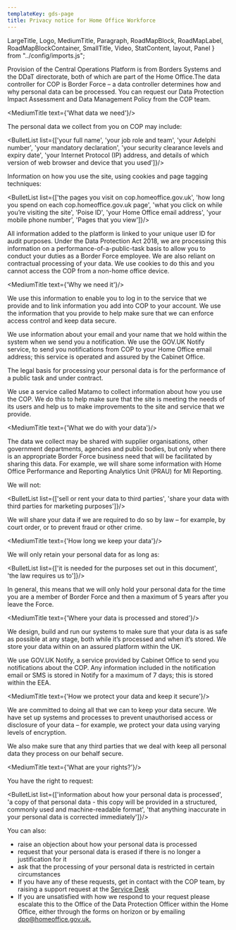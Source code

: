 ```yaml
---
templateKey: gds-page
title: Privacy notice for Home Office Workforce
---
```

LargeTitle, Logo, MediumTitle, Paragraph, RoadMapBlock, RoadMapLabel, RoadMapBlockContainer, SmallTitle, Video, StatContent, layout, Panel } from "../config/imports.js";

Provision of the Central Operations Platform is from Borders Systems and the DDaT directorate, both of which are part of the Home Office.The data controller for COP is Border Force – a data controller determines how and why personal data can be processed. You can request our Data Protection Impact Assessment and Data Management Policy from the COP team.

<MediumTitle text={'What data we need'}/>

The personal data we collect from you on COP may include:

<BulletList list={['your full name', 'your job role and team', 'your Adelphi number', 'your mandatory declaration', 'your security clearance levels and expiry date', 'your Internet Protocol (IP) address, and details of which version of web browser and device that you used']}/>

Information on how you use the site, using cookies and page tagging techniques:

<BulletList list={['the pages you visit on cop.homeoffice.gov.uk', 'how long you spend on each cop.homeoffice.gov.uk page', 'what you click on while you’re visiting the site', 'Poise ID', 'your Home Office email address', 'your mobile phone number', 'Pages that you view']}/>

All information added to the platform is linked to your unique user ID for audit purposes. Under the Data Protection Act 2018, we are processing this information on a performance-of-a-public-task basis to allow you to conduct your duties as a Border Force employee. We are also reliant on contractual processing of your data. We use cookies to do this and you cannot access the COP from a non-home office device.

<MediumTitle text={'Why we need it'}/>

We use this information to enable you to log in to the service that we provide and to link information you add into COP to your account. We use the information that you provide to help make sure that we can enforce access control and keep data secure.

We use information about your email and your name that we hold within the system when we send you a notification. We use the GOV.UK Notify service, to send you notifications from COP to your Home Office email address; this service is operated and assured by the Cabinet Office.

The legal basis for processing your personal data is for the performance of a public task and under contract.

We use a service called Matamo to collect information about how you use the COP. We do this to help make sure that the site is meeting the needs of its users and help us to make improvements to the site and service that we provide.

<MediumTitle text={'What we do with your data'}/>

The data we collect may be shared with supplier organisations, other government departments, agencies and public bodies, but only when there is an appropriate Border Force business need that will be facilitated by sharing this data. For example, we will share some information with Home Office Performance and Reporting Analytics Unit (PRAU) for MI Reporting.

We will not:

<BulletList list={['sell or rent your data to third parties', 'share your data with third parties for marketing purposes']}/>

We will share your data if we are required to do so by law – for example, by court order, or to prevent fraud or other crime.

<MediumTitle text={'How long we keep your data'}/>

We will only retain your personal data for as long as:

<BulletList list={['it is needed for the purposes set out in this document', 'the law requires us to']}/>

In general, this means that we will only hold your personal data for the time you are a member of Border Force and then a maximum of 5 years after you leave the Force.

<MediumTitle text={'Where your data is processed and stored'}/>

We design, build and run our systems to make sure that your data is as safe as possible at any stage, both while it’s processed and when it’s stored. We store your data within on an assured platform within the UK.

We use GOV.UK Notify, a service provided by Cabinet Office to send you notifications about the COP. Any information included in the notification email or SMS is stored in Notify for a maximum of 7 days; this is stored within the EEA.

<MediumTitle text={'How we protect your data and keep it secure'}/>

We are committed to doing all that we can to keep your data secure. We have set up systems and processes to prevent unauthorised access or disclosure of your data – for example, we protect your data using varying levels of encryption.

We also make sure that any third parties that we deal with keep all personal data they process on our behalf secure.

<MediumTitle text={'What are your rights?'}/>

You have the right to request:

<BulletList list={['information about how your personal data is processed', 'a copy of that personal data - this copy will be provided in a structured, commonly used and machine-readable format', 'that anything inaccurate in your personal data is corrected immediately']}/>

You can also:

<ul class="govuk-list govuk-list--bullet">
  <li>raise an objection about how your personal data is processed</li>
  <li>request that your personal data is erased if there is no longer a justification for it</li>
  <li>ask that the processing of your personal data is restricted in certain circumstances</li>
  <li>If you have any of these requests, get in contact with the COP team, by raising a support request at the <a class="govuk-link" href="https://support.cop.homeoffice.gov.uk/servicedesk/customer/portal/3" target="_blank" rel="noreferrer">Service Desk</a></li>
  <li>If you are unsatisfied with how we respond to your request please escalate this to the Office of the Data Protection Officer within the Home Office, either through the forms on horizon or by emailing <a class="govuk-link" href="mailto:dpo@homeoffice.gov.uk">dpo@homeoffice.gov.uk.</a></li>
</ul>
